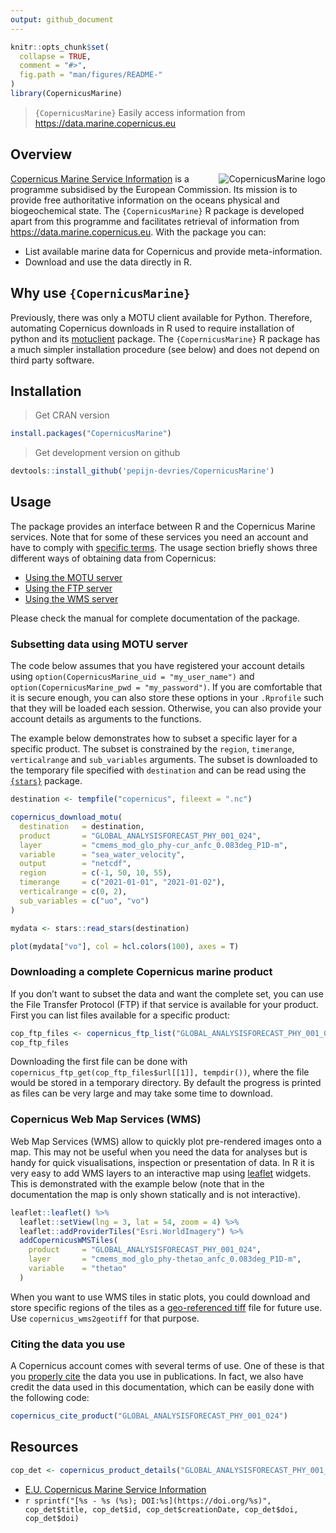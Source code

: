 ```yaml
---
output: github_document
---
```


```r
knitr::opts_chunk$set(
  collapse = TRUE,
  comment = "#>",
  fig.path = "man/figures/README-"
)
library(CopernicusMarine)
```

> `{CopernicusMarine}` Easily access information from <https://data.marine.copernicus.eu>

## Overview

<a href="https://github.com/pepijn-devries/CopernicusMarine/"><img src="man/figures/logo.png" alt="CopernicusMarine logo" align="right" /></a>

[Copernicus Marine Service Information](https://marine.copernicus.eu/about) is a programme subsidised by the
European Commission. Its mission is to provide free authoritative information on the oceans physical and
biogeochemical state. The `{CopernicusMarine}` R package is developed apart from this programme and facilitates
retrieval of information from <https://data.marine.copernicus.eu>. With the package you can:

 * List available marine data for Copernicus and provide meta-information.
 * Download and use the data directly in R.

## Why use `{CopernicusMarine}`

Previously, there was only a MOTU client available for Python. Therefore, automating Copernicus downloads in R
used to require installation of python and its [motuclient](https://pypi.org/project/motuclient/) package. The
`{CopernicusMarine}` R package has a much simpler installation procedure (see below) and does not depend on
third party software.

## Installation

> Get CRAN version
```r
install.packages("CopernicusMarine")
```
> Get development version on github
```r
devtools::install_github('pepijn-devries/CopernicusMarine')
```

## Usage

The package provides an interface between R and the Copernicus Marine services. Note that for some of these
services you need an account and have to comply with
[specific terms](https://marine.copernicus.eu/user-corner/service-commitments-and-licence). The usage section
briefly shows three different ways of obtaining data from Copernicus:

 * [Using the MOTU server](#sec-motu)
 * [Using the FTP server](#sec-ftp)
 * [Using the WMS server](#sec-wms)

Please check the manual for complete documentation of the package.

<h3 id="sec-motu">Subsetting data using MOTU server</h3>

The code below assumes that you have registered your account details using `option(CopernicusMarine_uid = "my_user_name")` and
`option(CopernicusMarine_pwd = "my_password")`. If you are comfortable that it is secure enough, you can also store these
options in your `.Rprofile` such that they will be loaded each session. Otherwise, you can also provide your account details
as arguments to the functions.

The example below demonstrates how to subset a specific layer for a specific product. The subset is constrained by
the `region`, `timerange`, `verticalrange` and `sub_variables` arguments. The subset is downloaded to the temporary
file specified with `destination` and can be read using the [`{stars}`](https://r-spatial.github.io/stars/) package.

```r
destination <- tempfile("copernicus", fileext = ".nc")

copernicus_download_motu(
  destination   = destination,
  product       = "GLOBAL_ANALYSISFORECAST_PHY_001_024",
  layer         = "cmems_mod_glo_phy-cur_anfc_0.083deg_P1D-m",
  variable      = "sea_water_velocity",
  output        = "netcdf",
  region        = c(-1, 50, 10, 55),
  timerange     = c("2021-01-01", "2021-01-02"),
  verticalrange = c(0, 2),
  sub_variables = c("uo", "vo")
)

mydata <- stars::read_stars(destination)

plot(mydata["vo"], col = hcl.colors(100), axes = T)
```

<h3 id="sec-ftp">Downloading a complete Copernicus marine product</h3>

If you don't want to subset the data and want the complete set, you can use the File Transfer Protocol (FTP) if
that service is available for your product. First you can list files available for a specific product:

```r
cop_ftp_files <- copernicus_ftp_list("GLOBAL_ANALYSISFORECAST_PHY_001_024", "cmems_mod_glo_phy-cur_anfc_0.083deg_P1D-m")
cop_ftp_files
```

Downloading the first file can be done with `copernicus_ftp_get(cop_ftp_files$url[[1]], tempdir())`, where the
file would be stored in a temporary directory. By default the progress is printed as files can be very large and
may take some time to download.

<h3 id="sec-wms">Copernicus Web Map Services (WMS)</h3>

Web Map Services (WMS) allow to quickly plot pre-rendered images onto a map. This may not be useful when
you need the data for analyses but is handy for quick visualisations, inspection or presentation of data.
In R it is very easy to add WMS layers to an interactive map using [leaflet](https://rstudio.github.io/leaflet/)
widgets. This is demonstrated with the example below (note that in the documentation the map is only shown
statically and is not interactive).

```r
leaflet::leaflet() %>%
  leaflet::setView(lng = 3, lat = 54, zoom = 4) %>%
  leaflet::addProviderTiles("Esri.WorldImagery") %>%
  addCopernicusWMSTiles(
    product     = "GLOBAL_ANALYSISFORECAST_PHY_001_024",
    layer       = "cmems_mod_glo_phy-thetao_anfc_0.083deg_P1D-m",
    variable    = "thetao"
  )
```

When you want to use WMS tiles in static plots, you could download and store specific regions of the tiles
as a [geo-referenced tiff](https://en.wikipedia.org/wiki/GeoTIFF) file for future use. Use `copernicus_wms2geotiff`
for that purpose.

### Citing the data you use

A Copernicus account comes with several terms of use. One of these is that you
[properly cite](https://help.marine.copernicus.eu/en/articles/4444611-how-to-cite-or-reference-copernicus-marine-products-and-services)
the data you use in publications. In fact, we also have credit the data used in this documentation, which can be easily
done with the following code:

```r
copernicus_cite_product("GLOBAL_ANALYSISFORECAST_PHY_001_024")
```

## Resources

```r
cop_det <- copernicus_product_details("GLOBAL_ANALYSISFORECAST_PHY_001_024")
```

 * [E.U. Copernicus Marine Service Information](https://data.marine.copernicus.eu)
 * `r sprintf("[%s - %s (%s); DOI:%s](https://doi.org/%s)", cop_det$title, cop_det$id, cop_det$creationDate, cop_det$doi, cop_det$doi)`
